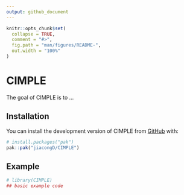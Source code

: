 ```yaml
---
output: github_document
---
```


<!-- README.md is generated from README.Rmd. Please edit that file -->

```r
knitr::opts_chunk$set(
  collapse = TRUE,
  comment = "#>",
  fig.path = "man/figures/README-",
  out.width = "100%"
)
```

# CIMPLE

<!-- badges: start -->
<!-- badges: end -->

The goal of CIMPLE is to ...

## Installation

You can install the development version of CIMPLE from [GitHub](https://github.com/) with:

``` r
# install.packages("pak")
pak::pak("jiacongD/CIMPLE")
```

## Example

```r
# library(CIMPLE)
## basic example code
```
